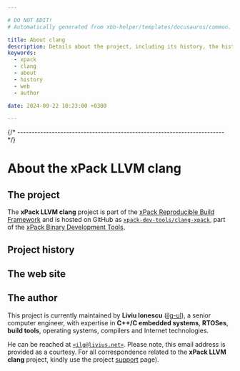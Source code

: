 ```yaml
---

# DO NOT EDIT!
# Automatically generated from xbb-helper/templates/docusaurus/common.

title: About clang
description: Details about the project, including its history, the history of the website, and details about the author.
keywords:
  - xpack
  - clang
  - about
  - history
  - web
  - author

date: 2024-09-22 10:23:00 +0300

---
```



{/* ------------------------------------------------------------------------ */}

# About the xPack LLVM clang

## The project

The **xPack LLVM clang** project is part of the
[xPack Reproducible Build Framework](https://xpack.github.io)
and is hosted on GitHub as
[`xpack-dev-tools/clang-xpack`](https://github.com/xpack-dev-tools/clang-xpack/),
part of the [xPack Binary Development Tools](https://github.com/xpack-dev-tools/).

<MoreIntro/>

## Project history

<History/>

## The web site

<Website/>

## The author

This project is currently maintained by **Liviu Ionescu**
([ilg-ul](https://github.com/ilg-ul)),
a senior computer engineer, with expertise in **C++/C embedded systems**,
**RTOSes**, **build tools**, operating systems, compilers
and Internet technologies.

He can be reached at [`<ilg@livius.net>`](mailto:ilg@livius.net).
Please note, this email address is provided as a courtesy.
For all correspondence related to the **xPack LLVM clang**
project, kindly use the project [support](/docs/support/) page).

